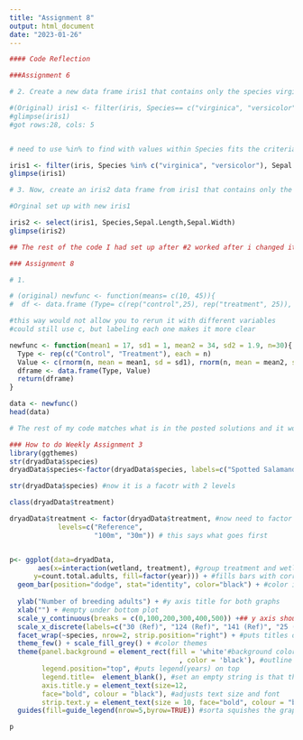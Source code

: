 ```yaml
---
title: "Assignment 8"
output: html_document
date: "2023-01-26"
---
```


```r
#### Code Reflection

###Assignment 6

# 2. Create a new data frame iris1 that contains only the species virginica and versicolor with sepal lengths longer than 6 cm and sepal widths longer than 2.5 cm. How many observations and variables are in the data set?

#(Original) iris1 <- filter(iris, Species== c("virginica", "versicolor") & Sepal.Length > 6 & Sepal.Width > 2.5)
#glimpse(iris1)
#got rows:28, cols: 5


# need to use %in% to find with values within Species fits the criteria

iris1 <- filter(iris, Species %in% c("virginica", "versicolor"), Sepal.Length > 6, Sepal.Width > 2.5)
glimpse(iris1)

```

```r
# 3. Now, create an iris2 data frame from iris1 that contains only the columns for Species, Sepal.Length, and Sepal.Width. How many observations and variables are in the dataset?

#Orginal set up with new iris1

iris2 <- select(iris1, Species,Sepal.Length,Sepal.Width)
glimpse(iris2)

```

```r
## The rest of the code I had set up after #2 worked after i changed it

```


```r
### Assignment 8

# 1. 

# (original) newfunc <- function(means= c(10, 45)){
#  df <- data.frame (Type= c(rep("control",25), rep("treatment", 25)), Value = c(rnorm(25, 10, 1.5), rnorm(25, 45, 2))) 

#this way would not allow you to rerun it with different variables
#could still use c, but labeling each one makes it more clear

newfunc <- function(mean1 = 17, sd1 = 1, mean2 = 34, sd2 = 1.9, n=30){ #when you make your own functions, you can name them yourself // make sure to call that name
  Type <- rep(c("Control", "Treatment"), each = n)
  Value <- c(rnorm(n, mean = mean1, sd = sd1), rnorm(n, mean = mean2, sd = sd2)) # labeling it thins way lets you just change the variables in the function without needing to edit the rest
  dframe <- data.frame(Type, Value)
  return(dframe)
}

data <- newfunc()
head(data)

```

```r
# The rest of my code matches what is in the posted solutions and it works with different variables
```

```r
### How to do Weekly Assignment 3
library(ggthemes)
str(dryadData$species)
dryadData$species<-factor(dryadData$species, labels=c("Spotted Salamander", "Wood Frog")) #creating 'labels' to use for the plot // factor is a different type of data // factors helps R recognize that species are different species 

str(dryadData$species) #now it is a facotr with 2 levels

class(dryadData$treatment)

dryadData$treatment <- factor(dryadData$treatment, #now need to factor treatment and give it levels
            levels=c("Reference",
                     "100m", "30m")) # this says what goes first 


p<- ggplot(data=dryadData, 
       aes(x=interaction(wetland, treatment), #group treatment and wetland
      y=count.total.adults, fill=factor(year))) + #fills bars with corresponding data year
  geom_bar(position="dodge", stat="identity", color="black") + #color is outline of the bars // position organizes the ways the bars are shown (dodge is right next to each other) // stat further organizes the bar (identity makes them individual bars)
  
  ylab("Number of breeding adults") + #y axis title for both graphs
  xlab("") + #empty under bottom plot
  scale_y_continuous(breaks = c(0,100,200,300,400,500)) +## y axis should be broken up by 100s
  scale_x_discrete(labels=c("30 (Ref)", "124 (Ref)", "141 (Ref)", "25 (100m)","39 (100m)","55 (100m)","129 (100m)", "7 (30m)","19 (30m)","20 (30m)","59 (30m)")) + #x axis titles for bottom plot
  facet_wrap(~species, nrow=2, strip.position="right") + #puts titles on the right of each graph
  theme_few() + scale_fill_grey() + #color themes
  theme(panel.background = element_rect(fill = 'white'#background colors
                                          , color = 'black'), #outline of graphs
        legend.position="top", #puts legend(years) on top
        legend.title=  element_blank(), #set an empty string is that there is no extra white space above the legend where the legend title used to be.
        axis.title.y = element_text(size=12, 
        face="bold", colour = "black"), #adjusts text size and font
        strip.text.y = element_text(size = 10, face="bold", colour = "black")) + #flips labels into a vertical position
  guides(fill=guide_legend(nrow=5,byrow=TRUE)) #sorta squishes the graph together

p

 
```

